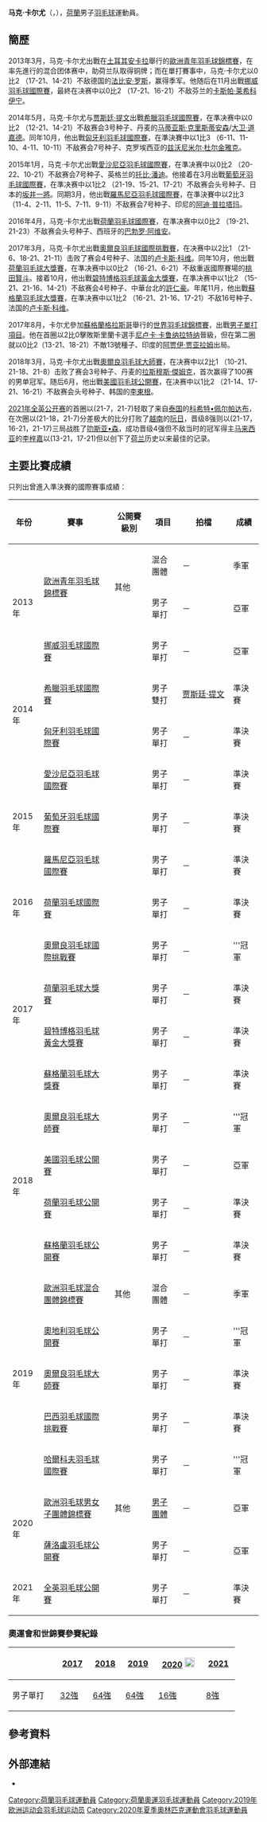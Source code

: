 {{noteTA|G1=Badminton}}
{{Infobox 羽球選手
| playername              = 马克·卡尔尤<br/>{{lang|nl|Mark Caljouw}}
| image                   = File:Mark Caljouw.jpg
| size                    = 
| caption                 = 
| birth_name              = 
| date_of_birth           = {{birth_date_and_age|1995|1|25}}
| place_of_birth          = 
| height                  = 
| weight                  = 
| event                   = 男子單打、男子雙打
| country                 = {{NED}}
| years_active            = 
| handedness              = 
| coach                   = 
| highest_ranking         = 第25位（男單）
| date_of_highest_ranking = 2018年6月28日<ref name="ranking">[http://bwfcontent.tournamentsoftware.com/ranking/player.aspx?id=7137&player=315261 BWF World Ranking - Ranking of Mark CALJOUW (76973)]{{en}}</ref>
| current_ranking         = 第33位（男單）<br/>第236位（男雙-[[鲁宾·吉尔|吉尔]]）<br/>第306位（男雙-[[贾斯廷·提文|提文]]）
| date_of_current_ranking = 2019年10月22日<ref>[http://bwfcontent.tournamentsoftware.com/ranking/category.aspx?id=22055&category=472 BWF World Ranking - BWF世界排名榜 (9/17/2019) - Men's singles]{{en}}</ref><ref>[http://bwfcontent.tournamentsoftware.com/ranking/category.aspx?id=8923&category=474 BWF World Ranking - BWF世界排名榜 (10/30/2017) - Men's doubles] {{Wayback|url=http://bwfcontent.tournamentsoftware.com/ranking/category.aspx?id=8923&category=474 |date=20190713044922 }}{{en}}</ref>
| played                  = 190勝–110負（男單）<br/>28勝–21負（男雙）<br/>5勝–5負（混雙）
| titles                  = 
| bwf_profile             = EFBE7D9C-9DFA-462B-8E08-311DB08F7A88
| bwf_id                  = 76973
| updated                 = 2017年10月30日
}}
{{MedalTableTop|width=286px}}
{{MedalSport | 男子[[羽毛球|羽毛球]]}}
{{MedalCountry | {{NED}}}}
{{MedalCompetition | [[歐洲羽毛球混合團體錦標賽|歐洲羽毛球混合團體錦標賽]]}}
{{MedalBronze| [[2019年歐洲羽毛球混合團體錦標賽|2019年 哥本哈根]] | 混合團體 }}
{{MedalCompetition|[[歐洲羽毛球男女子團體錦標賽|歐洲羽毛球男女子團體錦標賽]]}}
{{MedalSilver| [[2020年歐洲羽毛球男女子團體錦標賽|2020年 列萬]] | [[2020年歐洲羽毛球女子團體錦標賽|男子團體]] }}
{{MedalCompetition | [[歐洲青年羽毛球錦標賽|歐洲青年羽毛球錦標賽]]}}
{{MedalSilver| [[2013年歐洲青年羽毛球錦標賽|2013年 安卡拉]] | 男子單打 }}
{{MedalBronze| [[2013年歐洲青年羽毛球錦標賽|2013年 安卡拉]] | 混合團體 }}
{{MedalBottom}}
'''马克·卡尔尤'''（{{lang-nl|'''Mark Caljouw'''}}，{{bd|1995年|1月25日||}}），[[荷蘭|荷蘭]]男子[[羽毛球|羽毛球]]運動員。

==簡歷==
2013年3月，马克·卡尔尤出戰在[[土耳其|土耳其]][[安卡拉|安卡拉]]舉行的[[2013年歐洲青年羽毛球錦標賽|歐洲青年羽毛球錦標賽]]，在率先進行的混合团体赛中，助荷兰队取得铜牌；而在單打賽事中，马克·卡尔尤以0比2 （17-21、14-21）不敌德国的[[法比安·罗斯|法比安·罗斯]]，赢得季军。他随后在11月出戰[[2013年挪威羽毛球國際賽|挪威羽毛球國際賽]]，最終在决赛中以0比2 （17-21、16-21）不敌芬兰的[[卡斯帕·莱希科伊宁|卡斯帕·莱希科伊宁]]。

2014年5月，马克·卡尔尤与[[贾斯廷·提文|贾斯廷·提文]]出戰[[2014年希臘羽毛球國際賽|希臘羽毛球國際賽]]，在準决赛中以0比2 （12-21、14-21）不敌赛会3号种子、丹麦的[[马蒂亚斯·克里斯蒂安森|马蒂亚斯·克里斯蒂安森]]/[[大卫·道嘉德|大卫·道嘉德]]。同年10月，他出戰[[2014年匈牙利羽毛球國際賽|匈牙利羽毛球國際賽]]，在準決賽中以1比3 （6-11、11-10、4-11、10-11）不敌赛会7号种子、克罗埃西亚的[[兹沃尼米尔·杜尔金雅克|兹沃尼米尔·杜尔金雅克]]。

2015年1月，马克·卡尔尤出戰[[2015年愛沙尼亞羽毛球國際賽|愛沙尼亞羽毛球國際賽]]，在準决赛中以0比2 （20-22、10-21）不敌赛会7号种子、英格兰的[[托比·潘迪|托比·潘迪]]。他接着在3月出戰[[2015年葡萄牙羽毛球國際賽|葡萄牙羽毛球國際賽]]，在準决赛中以1比2 （21-19、15-21、17-21）不敌赛会头号种子、日本的[[坂井一將|坂井一將]]。同期3月，他出戰[[2015年羅馬尼亞羽毛球國際賽|羅馬尼亞羽毛球國際賽]]，在準決賽中以2比3 （11-4、2-11、11-5、7-11、9-11）不敌赛会7号种子、印尼的[[阿迪·普拉塔玛|阿迪·普拉塔玛]]。

2016年4月，马克·卡尔尤出戰[[2016年荷蘭羽毛球國際賽|荷蘭羽毛球國際賽]]，在準决赛中以0比2 （19-21、21-23）不敌赛会头号种子、西班牙的[[巴勃罗·阿维安|巴勃罗·阿维安]]。

2017年3月，马克·卡尔尤出戰[[2017年奧爾良羽毛球國際挑戰賽|奧爾良羽毛球國際挑戰賽]]，在决赛中以2比1 （21-6、18-21、21-11）击败了赛会4号种子、法国的[[卢卡斯·科维|卢卡斯·科维]]。同年10月，他出戰[[2017年荷蘭羽毛球大獎賽|荷蘭羽毛球大獎賽]]，在準决赛中以0比2 （16-21、6-21）不敌重返國際賽場的[[桃田賢斗|桃田賢斗]]。接着10月，他出戰[[2017年碧特博格羽毛球黃金大獎賽|碧特博格羽毛球黃金大獎賽]]，在準决赛中以1比2 （15-21、21-16、14-21）不敌赛会4号种子、中華台北的[[許仁豪|許仁豪]]。年尾11月，他出戰[[2017年蘇格蘭羽毛球大獎賽|蘇格蘭羽毛球大獎賽]]，在準决赛中以1比2 （16-21、21-16、17-21）不敌16号种子、法国的[[卢卡斯·科维|卢卡斯·科维]]。

2017年8月，卡尔尤參加[[蘇格蘭|蘇格蘭]][[格拉斯哥|格拉斯哥]]舉行的[[2017年世界羽毛球錦標賽|世界羽毛球錦標賽]]，出戰[[2017年世界羽毛球錦標賽男子單打項目|男子單打項目]]。他在首圈以2比0擊敗斯里蘭卡選手[[尼卢卡·卡鲁纳拉特纳|尼卢卡·卡鲁纳拉特纳]]晉級，但在第二圈就以0比2（13-21、18-21）不敵13號種子、印度的[[阿贾伊·贾亚拉姆|阿贾伊·贾亚拉姆]]出局。

2018年3月，马克·卡尔尤出戰[[2018年奧爾良羽毛球大師賽|奧爾良羽毛球大師賽]]，在决赛中以2比1 （10-21、21-18、21-8）击败了赛会3号种子、丹麦的[[拉斯穆斯·傑姆克|拉斯穆斯·傑姆克]]，首次赢得了100赛的男单冠军。随后6月，他出戰[[2018年美國羽毛球公開賽|美國羽毛球公開賽]]，在决赛中以1比2 （21-14、17-21、16-21）不敌赛会头号种子、韩国的[[李東根|李東根]]。

[[2021年全英公开赛|2021年全英公开赛]]的首圈以(21-7，21-7)轻取了来自[[泰国|泰国]]的[[科希特•佩尔帕达布|科希特•佩尔帕达布]]，在次圈以(21-18，21-7)分差极大的比分打败了[[越南|越南]]的[[阮日|阮日]]，晋级8强则以(21-17，16-21，21-17)三局战胜了[[叻斯亚•森|叻斯亚•森]]，成功晋级4强但不敌当时的冠军得主[[马来西亚|马来西亚]]的[[李梓嘉|李梓嘉]]以(13-21，17-21)但以创下了[[荷兰|荷兰]]历史以来最佳的记录。

==主要比賽成績==
只列出曾進入準決賽的國際賽事成績：
{| class=wikitable style="text-align:center; font-size:small;" 
!width="50"|年份
!width="180"|賽事
!width="80"|公開賽級別
!width="60"|項目
!width="120"|拍檔
!width="50"|成績
|-
!rowspan="3"|2013年
|rowspan="2"|[[2013年歐洲青年羽毛球錦標賽|歐洲青年羽毛球錦標賽]]
|rowspan="2"|其他
|混合團體
|－
|bgcolor="#b8860b"|季軍
|-
|男子單打
|－
|bgcolor="silver"|亞軍
|-
|[[2013年挪威羽毛球國際賽|挪威羽毛球國際賽]]
|{{BWFIS}}
|男子單打
|－
|bgcolor="silver"|亞軍
|-
!rowspan="2"|2014年
|[[2014年希臘羽毛球國際賽|希臘羽毛球國際賽]]
|{{BWFIS}}
|男子雙打
|[[贾斯廷·提文|贾斯廷·提文]]
|bgcolor="#b8860b"|準決賽
|-
|[[2014年匈牙利羽毛球國際賽|匈牙利羽毛球國際賽]]
|{{BWFIS}}
|男子單打
|－
|bgcolor="#b8860b"|準決賽
|-
!rowspan="3"|2015年
|[[2015年愛沙尼亞羽毛球國際賽|愛沙尼亞羽毛球國際賽]]
|{{BWFIS}}
|男子單打
|－
|bgcolor="#b8860b"|準決賽
|-
|[[2015年葡萄牙羽毛球國際賽|葡萄牙羽毛球國際賽]]
|{{BWFIS}}
|男子單打
|－
|bgcolor="#b8860b"|準決賽
|-
|[[2015年羅馬尼亞羽毛球國際賽|羅馬尼亞羽毛球國際賽]]
|{{BWFIS}}
|男子單打
|－
|bgcolor="#b8860b"|準決賽
|-
!rowspan="1"|2016年
|[[2016年荷蘭羽毛球國際賽|荷蘭羽毛球國際賽]]
|{{BWFIS}}
|男子單打
|－
|bgcolor="#b8860b"|準決賽
|-
!rowspan="4"|2017年
|[[2017年奧爾良羽毛球國際挑戰賽|奧爾良羽毛球國際挑戰賽]]
|{{BWFIC}}
|男子單打
|－
|bgcolor="gold"|'''冠軍
|-
|[[2017年荷蘭羽毛球大獎賽|荷蘭羽毛球大獎賽]]
|{{BWFGP}}
|男子單打
|－
|bgcolor="#b8860b"|準決賽
|-
|[[2017年碧特博格羽毛球黃金大獎賽|碧特博格羽毛球黃金大獎賽]]
|{{BWFGPG}}
|男子單打
|－
|bgcolor="#b8860b"|準決賽
|-
|[[2017年蘇格蘭羽毛球大獎賽|蘇格蘭羽毛球大獎賽]]
|{{BWFGP}}
|男子單打
|－
|bgcolor="#b8860b"|準決賽
|-
!rowspan="4"|2018年
|[[2018年奧爾良羽毛球大師賽|奧爾良羽毛球大師賽]]
|{{BWF100}}
|男子單打
|－
|bgcolor="gold"|'''冠軍
|-
|[[2018年美國羽毛球公開賽|美國羽毛球公開賽]]
|{{BWF300}}
|男子單打
|－
|bgcolor="silver"|亞軍
|-
|[[2018年荷蘭羽毛球公開賽|荷蘭羽毛球公開賽]]
|{{BWF100}}
|男子單打
|－
|bgcolor="#b8860b"|準決賽
|-
|[[2018年蘇格蘭羽毛球公開賽|蘇格蘭羽毛球公開賽]]
|{{BWF100}}
|男子單打
|－
|bgcolor="#b8860b"|準決賽
|-
!rowspan="5"|2019年
|[[2019年歐洲羽毛球混合團體錦標賽|歐洲羽毛球混合團體錦標賽]]
|其他
|混合團體
|－
|bgcolor="#b8860b"|季軍
|-
|[[2019年奧地利羽毛球公開賽|奧地利羽毛球公開賽]]
|{{BWFIC}}
|男子單打
|－
|bgcolor="gold"|'''冠軍
|-
|[[2019年奧爾良羽毛球大師賽|奧爾良羽毛球大師賽]]
|{{BWF100}}
|男子單打
|－
|bgcolor="#b8860b"|準決賽
|-
|[[2019年巴西羽毛球國際挑戰賽|巴西羽毛球國際挑戰賽]]
|{{BWFIC}}
|男子單打
|－
|bgcolor="#b8860b"|準決賽
|-
|[[2019年哈爾科夫羽毛球國際賽|哈爾科夫羽毛球國際賽]]
|{{BWFIC}}
|男子單打
|－
|bgcolor="gold"|'''冠軍
|-
!rowspan="2"|2020年
|[[2020年歐洲羽毛球男女子團體錦標賽|歐洲羽毛球男女子團體錦標賽]]
|其他
|[[2020年歐洲羽毛球男子團體錦標賽|男子團體]]
|－
|bgcolor="silver"|亞軍
|-
|[[2020年薩洛盧羽毛球公開賽|薩洛盧羽毛球公開賽]]
|{{BWF100}}
|男子單打
|－
|bgcolor="silver"|亞軍
|-
!rowspan="1"|2021年
|[[2021年全英羽毛球公開賽|全英羽毛球公開賽]]
|{{BWF1000}}
|男子單打
|－
|bgcolor="#b8860b"|準決賽
|}
{{BWF賽事級別索引}}

===奧運會和世錦賽參賽紀錄===
{| class=wikitable style="text-align:center; font-size:small;" 
!
!width="50"|[[2017年世界羽毛球錦標賽|2017]]
!width="50"|[[2018年世界羽毛球錦標賽|2018]]
!width="50"|[[2018年世界羽毛球錦標賽|2019]]
!width="80"|[[2020年夏季奧林匹克運動會羽毛球比賽|2020]] [[File:Olympic_rings_without_rims.svg|20px]]
!width="50"|[[2021年世界羽毛球錦標賽|2021]]
|-
!width="80"|男子單打
|[[2017年世界羽毛球錦標賽男子單打項目|32強]]
|[[2018年世界羽毛球錦標賽男子單打項目|64強]]
|[[2019年世界羽毛球錦標賽男子單打項目|64強]]
|[[2020年夏季奧林匹克運動會羽毛球男子單打比賽|16強]]
|[[2021年世界羽毛球錦標賽男子單打項目|8強]]
|}

==參考資料==
{{Reflist}}

== 外部連結 ==
*{{Facebook|mark.caljouw}}

{{DEFAULTSORT:Caljouw, Mark}}
[[Category:荷蘭羽毛球運動員|Category:荷蘭羽毛球運動員]]
[[Category:荷蘭奧運羽毛球運動員|Category:荷蘭奧運羽毛球運動員]]
[[Category:2019年欧洲运动会羽毛球运动员|Category:2019年欧洲运动会羽毛球运动员]]
[[Category:2020年夏季奧林匹克運動會羽毛球運動員|Category:2020年夏季奧林匹克運動會羽毛球運動員]]